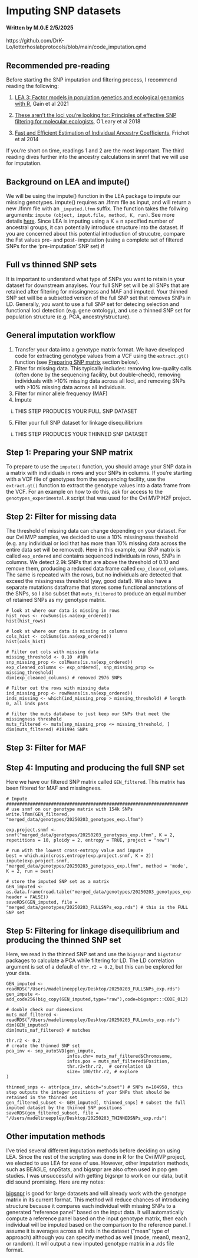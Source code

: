 # Imputing SNP datasets 
#### Written by M.G.E 2/5/2025
https://github.com/DrK-Lo/lotterhoslabprotocols/blob/main/code_imputation.qmd

## Recommended pre-reading
Before starting the SNP imputation and filtering process, I recommend reading the following:

1. [LEA 3: Factor models in population genetics and ecological genomics with R](https://onlinelibrary.wiley.com/doi/full/10.1111/1755-0998.13366), Gain et al 2021 

2. [These aren’t the loci you're looking for: Principles of effective SNP filtering for molecular ecologists](https://onlinelibrary.wiley.com/doi/full/10.1111/mec.14792), O'Leary et al 2018

3. [Fast and Efficient Estimation of Individual Ancestry Coefficients](https://pmc.ncbi.nlm.nih.gov/articles/PMC3982712/), Frichot et al 2014

If you're short on time, readings 1 and 2 are the most important. The third reading dives further into the ancestry calculations in snmf that we will use for imputation. 

## Background on LEA and impute()
We will be using the impute() function in the LEA package to impute our missing genotypes. impute() requires an .lfmm file as input, and will return a new .lfmm file with an `_imputed.lfmm` suffix. The function takes the follwing arguments: `impute (object, input.file, method, K, run)`. See more details [here](https://rdrr.io/bioc/LEA/man/impute.html). Since LEA is imputing using a K = n specified number of ancestral groups, it can potentially introduce structure into the dataset. If you are concerned about this potential introduction of strucutre, compare the Fst values pre- and post- imputation (using a complete set of filtered SNPs for the 'pre-imputation' SNP set) if 

## Full vs thinned SNP sets
It is important to understand what type of SNPs you want to retain in your dataset for downstream anaylses. Your full SNP set will be all SNPs that are retained after filtering for missingness and MAF and imputed. Your thinned SNP set will be a subsetted version of the full SNP set that removes SNPs in LD. Generally, you want to use a full SNP set for detecing selection and functional loci detection (e.g. gene ontology), and use a thinned SNP set for population structure (e.g. PCA, ancestry/structure).  

## General imputation workflow
1. Transfer your data into a genotype matrix format. We have developed code for extracting genotype values from a VCF using the `extract.gt()` function (see [Preparing SNP matrix](https://drk-lo.github.io/lotterhoslabprotocols/code_imputation.html#preparing-your-snp-matrix) section below).  
2. Filter for missing data. This typically includes: removing low-quality calls (often done by the sequencing facility, but double-check), removing individuals with >10% missing data across all loci, and removing SNPs with >10% missing data across all individuals. 
3. Filter for minor allele frequency (MAF)
4. Impute 
  i. THIS STEP PRODUCES YOUR FULL SNP DATASET  
5. Filter your full SNP dataset for linkage disequilibrium 
  i. THIS STEP PRODUCES YOUR THINNED SNP DATASET


## Step 1: Preparing your SNP matrix
To prepare to use the `impute()` function, you should arrage your SNP data in a matrix with individuals in rows and your SNPs in columns. If you're starting with a VCF file of genotypes from the sequencing facility, use the `extract.gt()` function to extract the genotype values into a data frame from the VCF. For an example on how to do this, ask for access to the `genotypes_experimental.R` script that was used for the Cvi MVP H2F project. 

## Step 2: Filter for missing data
The threshold of missing data can change depending on your dataset. For our Cvi MVP samples, we decided to use a 10% missingness threshold (e.g. any individual or loci that has more than 10% missing data across the entire data set will be removed). Here in this example, our SNP matrix is called `exp_ordered` and contains sequenced individuals in rows, SNPs in columns. We detect 2.9k SNPs that are above the threshold of 0.10 and remove them, producing a reduced data frame called `exp_cleaned_columns`. The same is repeated with the rows, but no individuals are detected that exceed the missingness threshold (yay, good data!). We also have a separate mutations dataframe that stores some functional annotations of the SNPs, so I also subset that `muts_filtered` to produce an equal number of retained SNPs as my genotype matrix. 

```
# look at where our data is missing in rows
hist_rows <- rowSums(is.na(exp_ordered))
hist(hist_rows)

# look at where our data is missing in columns
cols_hist <- colSums(is.na(exp_ordered))
hist(cols_hist)

# Filter out cols with missing data
missing_threshold <- 0.10  #10%
snp_missing_prop <- colMeans(is.na(exp_ordered))
exp_cleaned_columns <- exp_ordered[, snp_missing_prop <= missing_threshold]
dim(exp_cleaned_columns) # removed 2976 SNPs

# Filter out the rows with missing data
ind_missing_prop <- rowMeans(is.na(exp_ordered))
inds_missing <- which(ind_missing_prop > missing_threshold) # length 0, all inds pass

# filter the muts database to just keep our SNPs that meet the missingness threshold
muts_filtered <- muts[snp_missing_prop <= missing_threshold, ]
dim(muts_filtered) #191994 SNPs
```

## Step 3: Filter for MAF

## Step 4: Imputing and producing the full SNP set
Here we have our filtered SNP matrix called `GEN_filtered`. This matrix has been filtered for MAF and missingness.

```
# Impute #####################################################################
# use snmf on our genotype matrix with 154k SNPs
write.lfmm(GEN_filtered, "merged_data/genotypes/20250203_genotypes_exp.lfmm")

exp.project.snmf <- snmf("merged_data/genotypes/20250203_genotypes_exp.lfmm", K = 2, repetitions = 10, ploidy = 2, entropy = TRUE, project = "new")

# run with the lowest cross-entropy value and impute
best = which.min(cross.entropy(exp.project.snmf, K = 2))
impute(exp.project.snmf, "merged_data/genotypes/20250203_genotypes_exp.lfmm", method = 'mode', K = 2, run = best)

# store the imputed SNP set as a matrix 
GEN_imputed <- as.data.frame(read.table("merged_data/genotypes/20250203_genotypes_exp.lfmm_imputed.lfmm", header = FALSE))
saveRDS(GEN_imputed, file = "merged_data/genotypes/20250203_FULLSNPs_exp.rds") # this is the FULL SNP set
```

## Step 5: Filtering for linkage disequilibrium and producing the thinned SNP set 
Here, we read in the thinned SNP set and use the `bigsnpr` and `bigstatsr` packages to calculate a PCA while filtering for LD. The LD correlation argument is set of a default of `thr.r2 = 0.2`, but this can be explored for your data.  

```
GEN_imputed <- readRDS("/Users/madelineeppley/Desktop/20250203_FULLSNPs_exp.rds")
gen_impute <- add_code256(big_copy(GEN_imputed,type="raw"),code=bigsnpr:::CODE_012)

# double check our dimensions
muts_maf_filtered <- readRDS("/Users/madelineeppley/Desktop/20250203_FULLmuts_exp.rds")
dim(GEN_imputed)
dim(muts_maf_filtered) # matches

thr.r2 <- 0.2
# create the thinned SNP set 
pca_inv <- snp_autoSVD(gen_impute,
                       infos.chr= muts_maf_filtered$Chromosome,
                       infos.pos = muts_maf_filtered$Position,
                       thr.r2=thr.r2,  # correlation LD
                       size= 100/thr.r2, # explore
)

thinned_snps <- attr(pca_inv, which="subset") # SNPs n=104958, this step outputs the integer positions of your SNPs that should be retained in the thinned set
gen_filtered_subset <- GEN_imputed[, thinned_snps] # subset the full imputed dataset by the thinned SNP positions
saveRDS(gen_filtered_subset, file = "/Users/madelineeppley/Desktop/20250203_THINNEDSNPs_exp.rds")
```

## Other imputation methods
I've tried several different imputation methods before deciding on using LEA. Since the rest of the scripting was done in R for the Cvi MVP project, we elected to use LEA for ease of use. However, other imputation methods, such as BEAGLE, snpStats, and bigsnpr are also often used in pop gen studies. I was unsuccessful with getting bigsnpr to work on our data, but it did sound promising. Here are my notes: 

[bigsnpr](https://privefl.github.io/bigsnpr/reference/snp_fastImputeSimple.html) is good for large datasets and will already work with the genotype matrix in its current format. This method will reduce chances of introducing structure because it compares each individual with missing SNPs to a generated “reference panel” based on the input data.  It will automatically compute a reference panel based on the input genotype matrix, then each individual will be imputed based on the comparison to the reference panel. I assume it is averages across all inds in the dataset (“mean” type of approach) although you can specify method as well (mode, mean0, mean2, or random). It will output a new imputed genotype matrix in a .rds file format.
